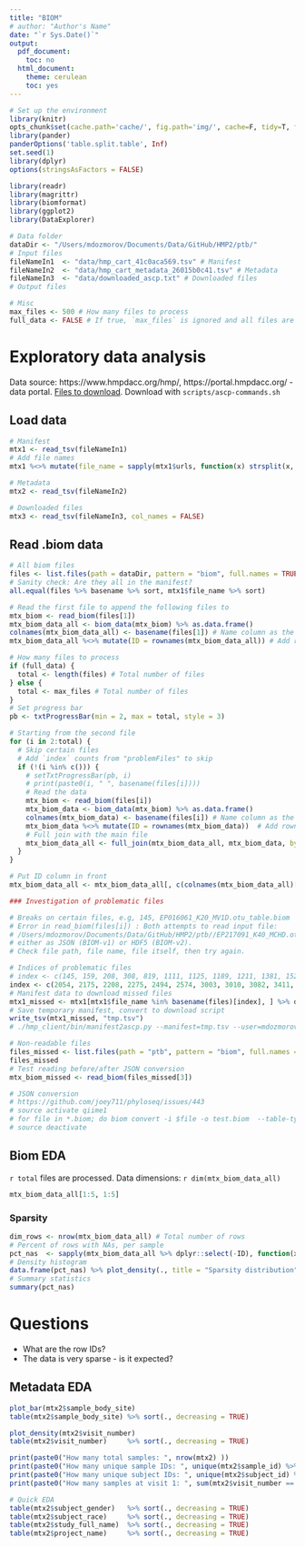 ```yaml
---
title: "BIOM"
# author: "Author's Name"
date: "`r Sys.Date()`"
output:
  pdf_document:
    toc: no
  html_document:
    theme: cerulean
    toc: yes
---
```


```r
# Set up the environment
library(knitr)
opts_chunk$set(cache.path='cache/', fig.path='img/', cache=F, tidy=T, fig.keep='high', echo=F, dpi=100, warnings=F, message=F, comment=NA, warning=F, results='as.is', fig.width = 10, fig.height = 6) #out.width=700, 
library(pander)
panderOptions('table.split.table', Inf)
set.seed(1)
library(dplyr)
options(stringsAsFactors = FALSE)
```

```r
library(readr)
library(magrittr)
library(biomformat)
library(ggplot2)
library(DataExplorer)
```


```r
# Data folder
dataDir <- "/Users/mdozmorov/Documents/Data/GitHub/HMP2/ptb/"
# Input files
fileNameIn1  <- "data/hmp_cart_41c0aca569.tsv" # Manifest
fileNameIn2  <- "data/hmp_cart_metadata_26015b0c41.tsv" # Metadata
fileNameIn3  <- "data/downloaded_ascp.txt" # Downloaded files
# Output files

# Misc
max_files <- 500 # How many files to process
full_data <- FALSE # If true, `max_files` is ignored and all files are processed
```

# Exploratory data analysis

Data source: https://www.hmpdacc.org/hmp/, https://portal.hmpdacc.org/ - data portal. [Files to download](https://portal.hmpdacc.org/search/f?filters=%7B%22op%22:%22and%22,%22content%22:%5B%7B%22op%22:%22in%22,%22content%22:%7B%22field%22:%22cases.study_name%22,%22value%22:%5B%22MOMS-PI%22%5D%7D%7D,%7B%22op%22:%22in%22,%22content%22:%7B%22field%22:%22files.file_format%22,%22value%22:%5B%22Biological%20Observation%20Matrix%22%5D%7D%7D,%7B%22op%22:%22in%22,%22content%22:%7B%22field%22:%22files.file_matrix_type%22,%22value%22:%5B%2216s_community%22%5D%7D%7D%5D%7D&facetTab=files&pagination=%7B%22files%22:%7B%22from%22:0,%22size%22:20,%22sort%22:%22file_name.raw:asc%22%7D%7D). Download with `scripts/ascp-commands.sh`

## Load data

```r
# Manifest
mtx1 <- read_tsv(fileNameIn1)
# Add file names
mtx1 %<>% mutate(file_name = sapply(mtx1$urls, function(x) strsplit(x, split = ",", fixed = TRUE)[[1]][1] %>% basename) %>% unname)
```

```r
# Metadata
mtx2 <- read_tsv(fileNameIn2)
```

```r
# Downloaded files
mtx3 <- read_tsv(fileNameIn3, col_names = FALSE)
```


## Read .biom data

```r
# All biom files
files <- list.files(path = dataDir, pattern = "biom", full.names = TRUE)
# Sanity check: Are they all in the manifest?
all.equal(files %>% basename %>% sort, mtx1$file_name %>% sort)

# Read the first file to append the following files to
mtx_biom <- read_biom(files[1])
mtx_biom_data_all <- biom_data(mtx_biom) %>% as.data.frame()
colnames(mtx_biom_data_all) <- basename(files[1]) # Name column as the filename
mtx_biom_data_all %<>% mutate(ID = rownames(mtx_biom_data_all)) # Add rownames as IDs

# How many files to process
if (full_data) {
  total <- length(files) # Total number of files
} else {
  total <- max_files # Total number of files
}
# Set progress bar
pb <- txtProgressBar(min = 2, max = total, style = 3)

# Starting from the second file
for (i in 2:total) {
  # Skip certain files
  # Add `index` counts from "problemFiles" to skip
  if (!(i %in% c())) {
    # setTxtProgressBar(pb, i)
    # print(paste0(i, " ", basename(files[i])))
    # Read the data
    mtx_biom <- read_biom(files[i])
    mtx_biom_data <- biom_data(mtx_biom) %>% as.data.frame()
    colnames(mtx_biom_data) <- basename(files[i]) # Name column as the filename
    mtx_biom_data %<>% mutate(ID = rownames(mtx_biom_data))  # Add rownames as IDs
    # Full join with the main file
    mtx_biom_data_all <- full_join(mtx_biom_data_all, mtx_biom_data, by = c("ID"))
  }
}

# Put ID column in front
mtx_biom_data_all <- mtx_biom_data_all[, c(colnames(mtx_biom_data_all)[grepl("ID", colnames(mtx_biom_data_all))], colnames(mtx_biom_data_all)[!grepl("ID", colnames(mtx_biom_data_all))])]
```

```r
### Investigation of problematic files

# Breaks on certain files, e.g, 145, EP016061_K20_MV1D.otu_table.biom
# Error in read_biom(files[i]) : Both attempts to read input file:
# /Users/mdozmorov/Documents/Data/GitHub/HMP2/ptb//EP217091_K40_MCHD.otu_table.biom
# either as JSON (BIOM-v1) or HDF5 (BIOM-v2).
# Check file path, file name, file itself, then try again.

# Indices of problematic files
# index <- c(145, 159, 208, 308, 819, 1111, 1125, 1189, 1211, 1381, 1529, 1752)
index <- c(2054, 2175, 2208, 2275, 2494, 2574, 3003, 3010, 3082, 3411, 3448, 3709, 3989, 3995, 4124, 4234, 4626, 4762, 4950, 5378, 5396, 5399, 5455, 5633, 5755, 5761, 5771, 6099, 6111, 6236, 6240, 6436, 6565, 7454, 7464, 7566, 7750, 7943, 8322, 8360, 8425, 8433, 8461, 8637, 8692, 8770, 9057, 9087, 9107, 9124)
# Manifest data to download missed files
mtx1_missed <- mtx1[mtx1$file_name %in% basename(files)[index], ] %>% dplyr::select(-file_name)
# Save temporary manifest, convert to download script
write_tsv(mtx1_missed, "tmp.tsv") 
# ./hmp_client/bin/manifest2ascp.py --manifest=tmp.tsv --user=mdozmorov --password=FNEMHgvf --ascp_path=/Users/mdozmorov/Applications/Aspera\ CLI/bin/ascp --ascp_options="-l 200M" > ascp-commands_tmp.sh

# Non-readable files
files_missed <- list.files(path = "ptb", pattern = "biom", full.names = TRUE, recursive = TRUE)
files_missed
# Test reading before/after JSON conversion
mtx_biom_missed <- read_biom(files_missed[3])

# JSON conversion
# https://github.com/joey711/phyloseq/issues/443
# source activate qiime1
# for file in *.biom; do biom convert -i $file -o test.biom  --table-type="OTU table" --to-json && mv test.biom $file; done
# source deactivate
```

## Biom EDA

`r total` files are processed. Data dimensions: `r dim(mtx_biom_data_all)`

```r
mtx_biom_data_all[1:5, 1:5]
```

### Sparsity

```r
dim_rows <- nrow(mtx_biom_data_all) # Total number of rows
# Percent of rows with NAs, per sample
pct_nas  <- sapply(mtx_biom_data_all %>% dplyr::select(-ID), function(x) sum(is.na(x)) / dim_rows) %>% unname
# Density histogram
data.frame(pct_nas) %>% plot_density(., title = "Sparsity distribution")
# Summary statistics
summary(pct_nas)
```

# Questions

- What are the row IDs?
- The data is very sparse - is it expected?

## Metadata EDA


```r
plot_bar(mtx2$sample_body_site)
table(mtx2$sample_body_site) %>% sort(., decreasing = TRUE)
```

```r
plot_density(mtx2$visit_number)
table(mtx2$visit_number)     %>% sort(., decreasing = TRUE)
```

```r
print(paste0("How many total samples: ", nrow(mtx2) ))
print(paste0("How many unique sample IDs: ", unique(mtx2$sample_id) %>% length() ))
print(paste0("How many unique subject IDs: ", unique(mtx2$subject_id) %>% length() ))
print(paste0("How many samples at visit 1: ", sum(mtx2$visit_number == 1) ))
```

```r
# Quick EDA
table(mtx2$subject_gender)   %>% sort(., decreasing = TRUE)
table(mtx2$subject_race)     %>% sort(., decreasing = TRUE)
table(mtx2$study_full_name)  %>% sort(., decreasing = TRUE)
table(mtx2$project_name)     %>% sort(., decreasing = TRUE)
```




